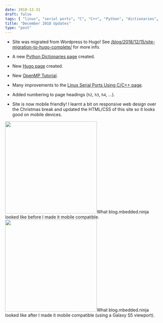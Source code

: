 ```yaml
---
date: 2018-12-31
draft: false
tags: [ "linux", "serial ports", "C", "C++", "Python", "dictionaries", "Hugo", "static site generation", "OpenMP" ]
title: "December 2018 Updates"
type: "post"
---
```



* Site was migrated from Wordpress to Hugo! See [/blog/2018/12/15/site-migration-to-hugo-complete/](/updates/2018-12-15-site-migration-to-hugo-complete/) for more info.

* A new [Python Dictionaries page](/programming/languages/python/python-dictionaries/) created.

* New [Hugo page](/programming/website-design/static-website-generators/hugo/) created.

* New [OpenMP Tutorial](/programming/languages/c-plus-plus/openmp-tutorial/).

* Many improvements to the [Linux Serial Ports Using C/C++ page](/programming/operating-systems/linux/linux-serial-ports-using-c-cpp/).

* Added numbering to page headings (`h2`, `h3`, `h4`, ...).

* Site is now mobile friendly! I learnt a bit on responsive web design over the Christmas break and updated the HTML/CSS of this site so it looks good on mobile devices.


<div style={{ display: 'flex' }}>
<Image src={blog_mbedded_ninja_mobile_before} width="300px">What blog.mbedded.ninja looked like before I made it mobile compatible.</Image>
<Image src={blog_mbedded_ninja_mobile_after} width="300px">What blog.mbedded.ninja looked like after I made it mobile compatible (using a Galaxy S5 viewport).</Image>
</div>